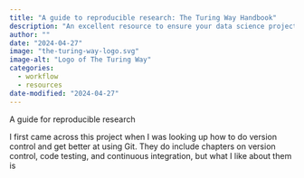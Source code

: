 ```yaml
---
title: "A guide to reproducible research: The Turing Way Handbook"
description: "An excellent resource to ensure your data science projects are reproducible."
author: ""
date: "2024-04-27"
image: "the-turing-way-logo.svg"
image-alt: "Logo of The Turing Way"
categories:
  - workflow
  - resources
date-modified: "2024-04-27"
---
```


A guide for reproducible research

I first came across this project when I was looking up how to do version control and get better at using Git. They do include chapters on version control, code testing, and continuous integration, but what I like about them is 